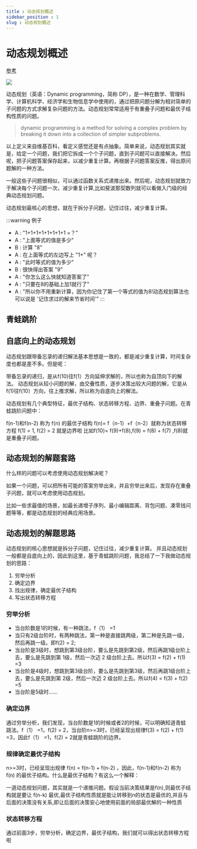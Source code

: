 ```yaml
---
title : 动态规划概述
sidebar_position : 1
slug : 动态规划概述
---
```

# 动态规划概述

[参考](https://juejin.cn/post/6951922898638471181)

![](/res/01fdad6c74864d7da07193203c2dcbf4~tplv-k3u1fbpfcp-zoom-in-crop-mark_1512_0_0_0.awebp)

动态规划（英语：Dynamic programming，简称 DP），是一种在数学、管理科学、计算机科学、经济学和生物信息学中使用的，通过把原问题分解为相对简单的子问题的方式求解复杂问题的方法。动态规划常常适用于有重叠子问题和最优子结构性质的问题。

> dynamic programming is a method for solving a complex problem by breaking it down into a collection of simpler subproblems.

以上定义来自维基百科，看定义感觉还是有点抽象。简单来说，动态规划其实就是，给定一个问题，我们把它拆成一个个子问题，直到子问题可以直接解决。然后呢，把子问题答案保存起来，以减少重复计算。再根据子问题答案反推，得出原问题解的一种方法。

一般这些子问题很相似，可以通过函数关系式递推出来。然后呢，动态规划就致力于解决每个子问题一次，减少重复计算,比如斐波那契数列就可以看做入门级的经典动态规划问题。

动态规划最核心的思想，就在于拆分子问题，记住过往，减少重复计算。

:::warning 例子
* A : "1+1+1+1+1+1+1+1 =？"
* A : "上面等式的值是多少"
* B : 计算 "8"
* A :  在上面等式的左边写上 "1+" 呢？
* A : "此时等式的值为多少"
* B :  很快得出答案 "9"
* A : "你怎么这么快就知道答案了"
* A : "只要在8的基础上加1就行了"
* A : "所以你不用重新计算，因为你记住了第一个等式的值为8!动态规划算法也可以说是 '记住求过的解来节省时间'"
:::

## 青蛙跳阶


## 自底向上的动态规划

动态规划跟带备忘录的递归解法基本思想是一致的，都是减少重复计算，时间复杂度也都是差不多。但是呢：

带备忘录的递归，是从f(10)往f(1）方向延伸求解的，所以也称为自顶向下的解法。
动态规划从较小问题的解，由交叠性质，逐步决策出较大问题的解，它是从f(1)往f(10）方向，往上推求解，所以称为自底向上的解法。

动态规划有几个典型特征，最优子结构、状态转移方程、边界、重叠子问题。在青蛙跳阶问题中：

f(n-1)和f(n-2) 称为 f(n) 的最优子结构
f(n)= f（n-1）+f（n-2）就称为状态转移方程
f(1) = 1, f(2) = 2 就是边界啦
比如f(10)= f(9)+f(8),f(9) = f(8) + f(7) ,f(8)就是重叠子问题。

## 动态规划的解题套路

什么样的问题可以考虑使用动态规划解决呢？

如果一个问题，可以把所有可能的答案穷举出来，并且穷举出来后，发现存在重叠子问题，就可以考虑使用动态规划。

比如一些求最值的场景，如最长递增子序列、最小编辑距离、背包问题、凑零钱问题等等，都是动态规划的经典应用场景。

## 动态规划的解题思路

动态规划的核心思想就是拆分子问题，记住过往，减少重复计算。 并且动态规划一般都是自底向上的，因此到这里，基于青蛙跳阶问题，我总结了一下我做动态规划的思路：

1. 穷举分析
2. 确定边界
3. 找出规律，确定最优子结构
4. 写出状态转移方程

### 穷举分析
* 当台阶数是1的时候，有一种跳法，f（1） =1
* 当只有2级台阶时，有两种跳法，第一种是直接跳两级，第二种是先跳一级，然后再跳一级。即f(2) = 2;
* 当台阶是3级时，想跳到第3级台阶，要么是先跳到第2级，然后再跳1级台阶上去，要么是先跳到第 1级，然后一次迈 2 级台阶上去。所以f(3) = f(2) + f(1) =3
* 当台阶是4级时，想跳到第3级台阶，要么是先跳到第3级，然后再跳1级台阶上去，要么是先跳到第 2级，然后一次迈 2 级台阶上去。所以f(4) = f(3) + f(2) =5
* 当台阶是5级时......


### 确定边界

通过穷举分析，我们发现，当台阶数是1的时候或者2的时候，可以明确知道青蛙跳法。f（1） =1，f(2) = 2，当台阶n>=3时，已经呈现出规律f(3) = f(2) + f(1) =3，因此f（1） =1，f(2) = 2就是青蛙跳阶的边界。

### 规律确定最优子结构

n>=3时，已经呈现出规律 f(n) = f(n-1) + f(n-2) ，因此，f(n-1)和f(n-2) 称为 f(n) 的最优子结构。什么是最优子结构？有这么一个解释：

一道动态规划问题，其实就是一个递推问题。假设当前决策结果是f(n),则最优子结构就是要让 f(n-k) 最优,最优子结构性质就是能让转移到n的状态是最优的,并且与后面的决策没有关系,即让后面的决策安心地使用前面的局部最优解的一种性质

### 状态转移方程
通过前面3步，穷举分析，确定边界，最优子结构，我们就可以得出状态转移方程啦


